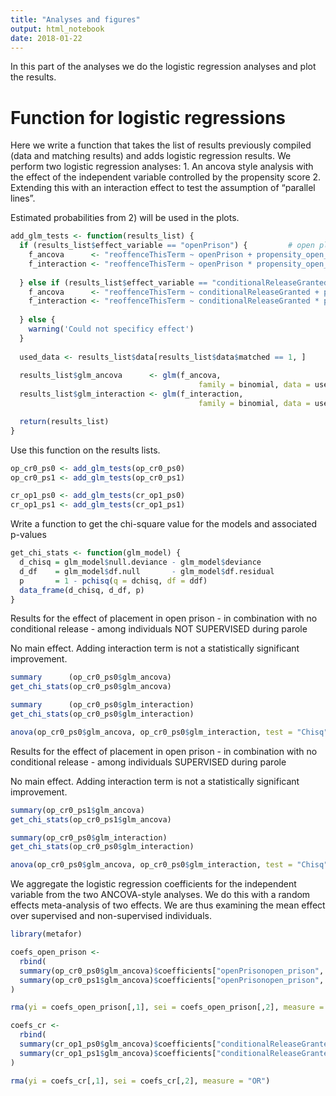 ```yaml
---
title: "Analyses and figures"
output: html_notebook
date: 2018-01-22
---
```


In this part of the analyses we do the logistic regression analyses and plot the results.

# Function for logistic regressions

Here we write a function that takes the list of results previously compiled (data and matching results) and adds logistic regression results. We perform two logistic regression analyses:
1. An ancova style analysis with the effect of the independent variable controlled by the propensity score
2. Extending this with an interaction effect to test the assumption of "parallel lines".

Estimated probabilities from 2) will be used in the plots. 

```r

add_glm_tests <- function(results_list) {
  if (results_list$effect_variable == "openPrison") {         # open placement
    f_ancova      <- "reoffenceThisTerm ~ openPrison + propensity_open_logit"
    f_interaction <- "reoffenceThisTerm ~ openPrison * propensity_open_logit"
    
  } else if (results_list$effect_variable == "conditionalReleaseGranted"){         # conditional release
    f_ancova      <- "reoffenceThisTerm ~ conditionalReleaseGranted + propensity_cond_logit"
    f_interaction <- "reoffenceThisTerm ~ conditionalReleaseGranted * propensity_cond_logit"
    
  } else {
    warning('Could not specificy effect')
  }
  
  used_data <- results_list$data[results_list$data$matched == 1, ]
  
  results_list$glm_ancova      <- glm(f_ancova,      
                                          family = binomial, data = used_data)
  results_list$glm_interaction <- glm(f_interaction, 
                                          family = binomial, data = used_data)

  return(results_list)
}


```

Use this function on the results lists.

```r
op_cr0_ps0 <- add_glm_tests(op_cr0_ps0)
op_cr0_ps1 <- add_glm_tests(op_cr0_ps1)

cr_op1_ps0 <- add_glm_tests(cr_op1_ps0)
cr_op1_ps1 <- add_glm_tests(cr_op1_ps1)

```

Write a function to get the chi-square value for the models and associated p-values

```r
get_chi_stats <- function(glm_model) {
  d_chisq = glm_model$null.deviance - glm_model$deviance
  d_df    = glm_model$df.null       - glm_model$df.residual
  p       = 1 - pchisq(q = dchisq, df = ddf)
  data_frame(d_chisq, d_df, p)
}
```


Results for the effect of placement in open prison
- in combination with no conditional release
- among individuals NOT SUPERVISED during parole

No main effect. Adding interaction term is not a statistically significant improvement.

```r
summary      (op_cr0_ps0$glm_ancova)
get_chi_stats(op_cr0_ps0$glm_ancova)

summary      (op_cr0_ps0$glm_interaction)
get_chi_stats(op_cr0_ps0$glm_interaction)

anova(op_cr0_ps0$glm_ancova, op_cr0_ps0$glm_interaction, test = "Chisq")

```

Results for the effect of placement in open prison
- in combination with no conditional release
- among individuals SUPERVISED during parole

No main effect. Adding interaction term is not a statistically significant improvement.
```r
summary(op_cr0_ps1$glm_ancova)
get_chi_stats(op_cr0_ps1$glm_ancova)

summary(op_cr0_ps0$glm_interaction)
get_chi_stats(op_cr0_ps0$glm_interaction)

anova(op_cr0_ps0$glm_ancova, op_cr0_ps0$glm_interaction, test = "Chisq")

```


We aggregate the logistic regression coefficients for the independent variable from the two ANCOVA-style analyses. We do this with a random effects meta-analysis of two effects. We are thus examining the mean effect over supervised and non-supervised individuals.

```r
library(metafor)

coefs_open_prison <- 
  rbind(
  summary(op_cr0_ps0$glm_ancova)$coefficients["openPrisonopen_prison", 1:2],
  summary(op_cr0_ps1$glm_ancova)$coefficients["openPrisonopen_prison", 1:2]
) 

rma(yi = coefs_open_prison[,1], sei = coefs_open_prison[,2], measure = "OR")


```
```r
coefs_cr <- 
  rbind(
  summary(cr_op1_ps0$glm_ancova)$coefficients["conditionalReleaseGranted.L", 1:2],
  summary(cr_op1_ps1$glm_ancova)$coefficients["conditionalReleaseGranted.L", 1:2]
) 

rma(yi = coefs_cr[,1], sei = coefs_cr[,2], measure = "OR")



```


